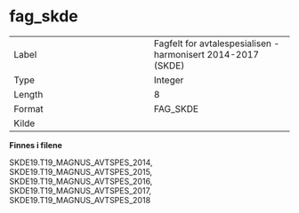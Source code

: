 
# fag_skde {-}

| | |
|----|----|
| Label    | Fagfelt for avtalespesialisen - harmonisert 2014-2017 (SKDE) |
| Type     | Integer |
| Length   | 8    |
| Format   | FAG_SKDE |
| Kilde    |   |

**Finnes i filene**

SKDE19.T19_MAGNUS_AVTSPES_2014, SKDE19.T19_MAGNUS_AVTSPES_2015, SKDE19.T19_MAGNUS_AVTSPES_2016, SKDE19.T19_MAGNUS_AVTSPES_2017, SKDE19.T19_MAGNUS_AVTSPES_2018

